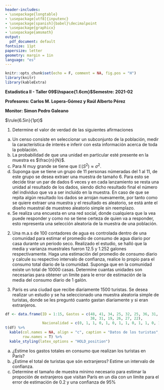 ```yaml
---
header-includes:
- \usepackage{longtable}
- \usepackage[utf8]{inputenc}
- \usepackage[spanish]{babel}\decimalpoint
- \usepackage{graphicx}
- \usepackage{amsmath}
output:
  pdf_document: default
fontsize: 11pt
papersize: letter
geometry: margin = 1in
language: "es"
---
```


```r
knitr::opts_chunk$set(echo = F, comment = NA, fig.pos = "H")
library(knitr)
library(kableExtra)
```

**Estadística II - Taller 09$\hspace{1.6cm}$Semestre: 2021-02**

**Profesores: Carlos M. Lopera-Gómez y Raúl Alberto Pérez**

**Monitor: Simon Pedro Galeano**

$\rule{6.5in}{1pt}$

1. Determine el valor de verdad de las siguientes afirmaciones
a) Un censo consiste en seleccionar un subconjunto de la población, medir la característica
de interés e inferir con esta información acerca de toda la población.
b) La probabilidad de que una unidad en particular esté presente en la muestra es $\frac{n}{N}$.
c) Para $N$ muy grande se tiene que $\mathbb{E}\left(S^2\right) \approx \sigma^2$.
d) Suponga que se tiene un grupo de 11 personas númeradas del 1 al 11, de este grupo se desea
extraer una muestra de tamaño 6. Para esto se decide tirar un par de dados 6 veces y en cada
lanzamiento se resta una unidad al resultado de los dados, siendo dicho resultado final el número
del individuo que va a ser incluido en la muestra. En caso de que se repita algún resultado los
dados se arrojan nuevamente, por tanto como se quiere extraer una muestra y el resultado es
aleatorio, se está ante el diseño muestral de muestreo aleatorio simple sin reemplazo.
e) Se realiza una encuesta en una red social, donde cualquiera que la vea puede responder y como
no se tiene certeza de quien va a responder, esto representa una selección aleatoria de la
muestra de una población.

2. Una m.a.s de 100 contadores de agua es controlada dentro de una comunidad para estimar
el promedio de consumo de agua diario por casa durante un periodo seco. Realizado el estudio,
se halló que la media y varianza muestrales fueron 12.5 y 1.252 galones respectivamente. Haga una
estimación del promedio de consumo diario y calcule su respectivo intervalo de confianza,
realice lo propio para el consumo total diario de la comunidad. Suponga que en la comunidad
existe un total de 10000 casas. Determine cuantas unidades son necesarias para obtener un límite
para le error de estimación de la media del consumo diario de 1 galón.

3. París es una ciudad que recibe diariamente 1500 turistas. Se desea realizar un estudio
y se ha seleccionado una muestra aleatoria simple de turistas, donde se les preguntó
cuanto gastan diariamente y si eran extranjeros.

```r
df <- data.frame(ID = 1:15, Gastos = c(48, 41, 34, 25, 32, 25, 36, 31, 30, 
                                       38, 31, 19, 26, 27, 22),
                 Nacionalidad = c(0, 1, 1, 0, 1, 0, 1, 1, 0, 1, 1, 0, 1, 1 ,1))
t(df) %>%
  kable(col.names = NA, align = "c", caption = "Datos de los turistas",
        row.names = T) %>%
  kable_styling(latex_options = "HOLD_position")
```

a. ¿Estime los gastos totales en consumo que realizan los turistas en París?
b. ¿Estime el total de turistas que són extranjeros? Estime un intervalo de confianza.
c. Determine el tamaño de muestra mínimo necesario para estimar la propoción de extranjeros
que visitan París en un día con un límite para el error de estimación de 0.2 y una confianza de
95%